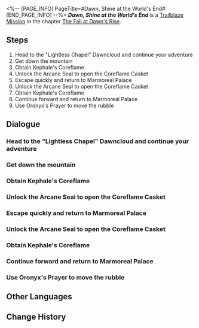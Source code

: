 <%-- [PAGE_INFO]
PageTitle=#Dawn, Shine at the World's End#
[END_PAGE_INFO] --%>
{{Stub|Dialogue.}}
{{Mission Infobox
|id            = 1040410
|title         = 
|image         = <!--Mission Dawn, Shine at the World's End.png-->
|type          = Trailblaze
|event_name    = 
|chapter       = The Fall at Dawn's Rise
|requirements  = [[Trailblaze Mission]] ''[[Dawn, Shine at the World's End]]'' completed
|summary       = <!--official mission summary from Fate's Atlas-->
|characters    = Trailblazer
|startLocation = [[<!--starting world-->]] - [[<!--starting area-->]]
|world         = <!--starting world-->
|area          = <!--starting area-->
|prev          = 
|next          = ???
|rewards       = Trailblaze EXP*1,400; Stellar Jade*180; Traveler's Guide*12; Refined Aether*12; Celestial Ambrosia*560; Lightless Dawncloud*1 { text = ''Lightless Dawncloud'' }; Credit*180,000
}}
'''''Dawn, Shine at the World's End''''' is a [[Trailblaze Mission]] in the chapter [[The Fall at Dawn's Rise]].

==Steps==
# Head to the "Lightless Chapel" Dawncloud and continue your adventure
# Get down the mountain
# Obtain Kephale's Coreflame
# Unlock the Arcane Seal to open the Coreflame Casket
# Escape quickly and return to Marmoreal Palace
# Unlock the Arcane Seal to open the Coreflame Casket
# Obtain Kephale's Coreflame
# Continue forward and return to Marmoreal Palace
# Use Oronyx's Prayer to move the rubble

<!--
==Gameplay Notes==

--><!--
==Trial Character==

-->
==Dialogue==
{{Stub Dialogue}}
===Head to the "Lightless Chapel" Dawncloud and continue your adventure{{subst:void|<!--104041001-->}}===
{{Mission Description|type=trailblaze|location=<!--to be added-->|I created a passage to the Vortex of Genesis with spirit water. Hyacine will claim Aquila's divine authority and bid farewell to everyone. Meanwhile, we'll rush back to Okhema to provide support.}}
{{Dialogue Start}}
:{{tx}}
{{Dialogue End}}

===Get down the mountain{{subst:void|<!--104041003-->}}===
{{Dialogue Start}}
:{{tx}}
{{Dialogue End}}

===Obtain Kephale's Coreflame{{subst:void|<!--104041004-->}}===
{{Mission Description|type=trailblaze|location=<!--to be added-->|update|Evernight has descended upon the holy city, bringing disturbing chaos in its wake. With just one final Coreflame to return, completing the "Era Nova" may be our only choice in this crisis. After retrieving Kephale's Coreflame, we will immediately head to the Vortex of Genesis.}}
{{Dialogue Start}}
:{{tx}}
{{Dialogue End}}

===Unlock the Arcane Seal to open the Coreflame Casket{{subst:void|<!--104041005-->}}===
{{Dialogue Start}}
:{{tx}}
{{Dialogue End}}

===Escape quickly and return to Marmoreal Palace{{subst:void|<!--104041006-->}}===
{{Mission Description|type=trailblaze|location=<!--to be added-->|update|Black Tide Creatures, along with the Flame Reaver, are closing in step by step, yet Kephale's Coreflame remains nowhere to be found. We choose to trust Cipher, who was entrusted with the Coreflame, and keep running toward Marmoreal Palace.}}
{{Dialogue Start}}
:{{tx}}
{{Dialogue End}}

===Unlock the Arcane Seal to open the Coreflame Casket{{subst:void|<!--104041016-->}}===
{{Mission Description|type=trailblaze|location=<!--to be added-->|update|Evernight has descended upon the holy city, bringing disturbing chaos in its wake. With just one final Coreflame to return, completing the "Era Nova" may be our only choice in this crisis. After retrieving Kephale's Coreflame, we will immediately head to the Vortex of Genesis.}}
{{Dialogue Start}}
:{{tx}}
{{Dialogue End}}

===Obtain Kephale's Coreflame{{subst:void|<!--104041018-->}}===
{{Dialogue Start}}
:{{tx}}
{{Dialogue End}}

===Continue forward and return to Marmoreal Palace{{subst:void|<!--104041021-->}}===
{{Mission Description|type=trailblaze|location=<!--to be added-->|update|Black Tide Creatures, along with the Flame Reaver, are closing in step by step, yet Kephale's Coreflame remains nowhere to be found. We choose to trust Cipher, who was entrusted with the Coreflame, and keep running toward Marmoreal Palace.}}
{{Dialogue Start}}
:{{tx}}
{{Dialogue End}}

===Use Oronyx's Prayer to move the rubble{{subst:void|<!--104041026-->}}===
{{Mission Description|type=trailblaze|location=<!--to be added-->|update|I created a passage to the Vortex of Genesis with spirit water. Hyacine will claim Aquila's divine authority and bid farewell to everyone. Meanwhile, we'll rush back to Okhema to provide support.}}
{{Dialogue Start}}
:{{tx}}
{{Dialogue End}}

==Other Languages==
{{Other Languages
|en   = Dawn, Shine at the World's End
|zhs  = 黎明啊，执耀于全世之终
|zht  = 黎明啊，執耀於全世之終
|ja   = 黎明よ、万象の終焉に輝きを
|ko   = 여명이여, 세계의 끝에서 빛나 주오
|es   = Amanecer, brilla en el fin del mundo
|fr   = Aube, rayonne au bout du monde
|ru   = О рассвет, озари конец мира
|th   = รุ่งอรุณเอ๋ย จงสาดส่องจุดจบของโลก
|vi   = Hỡi bình minh, hãy thắp sáng nơi tận cùng thế giới
|de   = O Morgenröte, du wirst über die Welt herrschen
|id   = Fajar, Bersinar di Akhir Dunia
|pt   = Aurora, Brilhe no Fim do Mundo
}}

==Change History==
{{Change History|3.3}}
